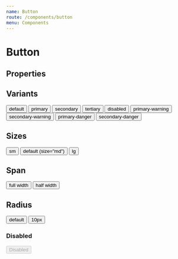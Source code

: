 ```yaml
---
name: Button
route: /components/button
menu: Components
---
```



# Button

## Properties

<PropsTable of={Button} />

## Variants

<Playground>
  <Button>default</Button>
  <Button variant="primary">primary</Button>
  <Button variant="secondary">secondary</Button>
  <Button variant="tertiary">tertiary</Button>
  <Button variant="disabled">disabled</Button>
  <Button variant="primary-warning">primary-warning</Button>
  <Button variant="secondary-warning">secondary-warning</Button>
  <Button variant="primary-danger">primary-danger</Button>
  <Button variant="secondary-danger">secondary-danger</Button>
</Playground>

## Sizes

<Playground>
  <Button size="sm">sm</Button>
  <Button>default (size="md")</Button>
  <Button size="lg">lg</Button>
</Playground>

## Span

<Playground>
  <Button span="full">full width</Button>
  <Button span="half">half width</Button>
</Playground>

## Radius

<Playground>
  <Button>default</Button>
  <Button radius="10px">10px</Button>
</Playground>

### Disabled

<Playground>
  <Button variant="primary-danger" disabled>Disabled</Button>
</Playground>
